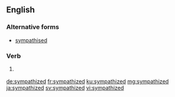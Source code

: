 ==English==

===Alternative forms===
* [[sympathised]] {{qualifier|mainly|British}}

===Verb===
{{head|en|verb form}}

# {{label|en|North America}} {{en-past of|sympathize}}

[[de:sympathized]]
[[fr:sympathized]]
[[ku:sympathized]]
[[mg:sympathized]]
[[ja:sympathized]]
[[sv:sympathized]]
[[vi:sympathized]]